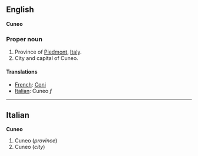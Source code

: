 ==English==
'''Cuneo'''

===Proper noun===

#Province of [[Piedmont]], [[Italy]].
#City and capital of Cuneo.

====Translations====

*[[French]]: [[Coni]]
*[[Italian]]: Cuneo ''f''

----

==Italian==
'''Cuneo'''

#Cuneo (''province'')
#Cuneo (''city'')